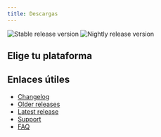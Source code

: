 ```yaml
---
title: Descargas
---
```


![Stable release version](https://img.shields.io/badge/dynamic/yaml?color=c4840d&label=Stable&query=%24.version&url=https%3A%2F%2Fraw.githubusercontent.com%2FLinwoodDev%2Fbutterfly%2Fstable%2Fapp%2Fpubspec.yaml&style=for-the-badge)
![Nightly release version](https://img.shields.io/badge/dynamic/yaml?color=f7d28c&label=Nightly&query=%24.version&url=https%3A%2F%2Fraw.githubusercontent.com%2FLinwoodDev%2Fbutterfly%2Fnightly%2Fapp%2Fpubspec.yaml&style=for-the-badge)

## Elige tu plataforma


<CardGrid>
  <LinkCard href="/downloads/windows" title='<svg width="20" class="inline-icon" slot="title" role="img" viewBox="0 0 24 24" xmlns="http://www.w3.org/2000/svg"><title>Windows</title><path fill="#0078D4" d="M0,0H11.377V11.372H0ZM12.623,0H24V11.372H12.623ZM0,12.623H11.377V24H0Zm12.623,0H24V24H12.623"/></svg> Windows' />
  <LinkCard href="/downloads/linux" title='<svg width="20" class="inline-icon" slot="title" role="img" viewBox="0 0 24 24" xmlns="http://www.w3.org/2000/svg"><title>Linux</title><path fill="#FCC624" d="M12.504 0c-.155 0-.315.008-.48.021-4.226.333-3.105 4.807-3.17 6.298-.076 1.092-.3 1.953-1.05 3.02-.885 1.051-2.127 2.75-2.716 4.521-.278.832-.41 1.684-.287 2.489a.424.424 0 00-.11.135c-.26.268-.45.6-.663.839-.199.199-.485.267-.797.4-.313.136-.658.269-.864.68-.09.189-.136.394-.132.602 0 .199.027.4.055.536.058.399.116.728.04.97-.249.68-.28 1.145-.106 1.484.174.334.535.47.94.601.81.2 1.91.135 2.774.6.926.466 1.866.67 2.616.47.526-.116.97-.464 1.208-.946.587-.003 1.23-.269 2.26-.334.699-.058 1.574.267 2.577.2.025.134.063.198.114.333l.003.003c.391.778 1.113 1.132 1.884 1.071.771-.06 1.592-.536 2.257-1.306.631-.765 1.683-1.084 2.378-1.503.348-.199.629-.469.649-.853.023-.4-.2-.811-.714-1.376v-.097l-.003-.003c-.17-.2-.25-.535-.338-.926-.085-.401-.182-.786-.492-1.046h-.003c-.059-.054-.123-.067-.188-.135a.357.357 0 00-.19-.064c.431-1.278.264-2.55-.173-3.694-.533-1.41-1.465-2.638-2.175-3.483-.796-1.005-1.576-1.957-1.56-3.368.026-2.152.236-6.133-3.544-6.139zm.529 3.405h.013c.213 0 .396.062.584.198.19.135.33.332.438.533.105.259.158.459.166.724 0-.02.006-.04.006-.06v.105a.086.086 0 01-.004-.021l-.004-.024a1.807 1.807 0 01-.15.706.953.953 0 01-.213.335.71.71 0 00-.088-.042c-.104-.045-.198-.064-.284-.133a1.312 1.312 0 00-.22-.066c.05-.06.146-.133.183-.198.053-.128.082-.264.088-.402v-.02a1.21 1.21 0 00-.061-.4c-.045-.134-.101-.2-.183-.333-.084-.066-.167-.132-.267-.132h-.016c-.093 0-.176.03-.262.132a.8.8 0 00-.205.334 1.18 1.18 0 00-.09.4v.019c.002.089.008.179.02.267-.193-.067-.438-.135-.607-.202a1.635 1.635 0 01-.018-.2v-.02a1.772 1.772 0 01.15-.768c.082-.22.232-.406.43-.533a.985.985 0 01.594-.2zm-2.962.059h.036c.142 0 .27.048.399.135.146.129.264.288.344.465.09.199.14.4.153.667v.004c.007.134.006.2-.002.266v.08c-.03.007-.056.018-.083.024-.152.055-.274.135-.393.2.012-.09.013-.18.003-.267v-.015c-.012-.133-.04-.2-.082-.333a.613.613 0 00-.166-.267.248.248 0 00-.183-.064h-.021c-.071.006-.13.04-.186.132a.552.552 0 00-.12.27.944.944 0 00-.023.33v.015c.012.135.037.2.08.334.046.134.098.2.166.268.01.009.02.018.034.024-.07.057-.117.07-.176.136a.304.304 0 01-.131.068 2.62 2.62 0 01-.275-.402 1.772 1.772 0 01-.155-.667 1.759 1.759 0 01.08-.668 1.43 1.43 0 01.283-.535c.128-.133.26-.2.418-.2zm1.37 1.706c.332 0 .733.065 1.216.399.293.2.523.269 1.052.468h.003c.255.136.405.266.478.399v-.131a.571.571 0 01.016.47c-.123.31-.516.643-1.063.842v.002c-.268.135-.501.333-.775.465-.276.135-.588.292-1.012.267a1.139 1.139 0 01-.448-.067 3.566 3.566 0 01-.322-.198c-.195-.135-.363-.332-.612-.465v-.005h-.005c-.4-.246-.616-.512-.686-.71-.07-.268-.005-.47.193-.6.224-.135.38-.271.483-.336.104-.074.143-.102.176-.131h.002v-.003c.169-.202.436-.47.839-.601.139-.036.294-.065.466-.065zm2.8 2.142c.358 1.417 1.196 3.475 1.735 4.473.286.534.855 1.659 1.102 3.024.156-.005.33.018.513.064.646-1.671-.546-3.467-1.089-3.966-.22-.2-.232-.335-.123-.335.59.534 1.365 1.572 1.646 2.757.13.535.16 1.104.021 1.67.067.028.135.06.205.067 1.032.534 1.413.938 1.23 1.537v-.043c-.06-.003-.12 0-.18 0h-.016c.151-.467-.182-.825-1.065-1.224-.915-.4-1.646-.336-1.77.465-.008.043-.013.066-.018.135-.068.023-.139.053-.209.064-.43.268-.662.669-.793 1.187-.13.533-.17 1.156-.205 1.869v.003c-.02.334-.17.838-.319 1.35-1.5 1.072-3.58 1.538-5.348.334a2.645 2.645 0 00-.402-.533 1.45 1.45 0 00-.275-.333c.182 0 .338-.03.465-.067a.615.615 0 00.314-.334c.108-.267 0-.697-.345-1.163-.345-.467-.931-.995-1.788-1.521-.63-.4-.986-.87-1.15-1.396-.165-.534-.143-1.085-.015-1.645.245-1.07.873-2.11 1.274-2.763.107-.065.037.135-.408.974-.396.751-1.14 2.497-.122 3.854a8.123 8.123 0 01.647-2.876c.564-1.278 1.743-3.504 1.836-5.268.048.036.217.135.289.202.218.133.38.333.59.465.21.201.477.335.876.335.039.003.075.006.11.006.412 0 .73-.134.997-.268.29-.134.52-.334.74-.4h.005c.467-.135.835-.402 1.044-.7zm2.185 8.958c.037.6.343 1.245.882 1.377.588.134 1.434-.333 1.791-.765l.211-.01c.315-.007.577.01.847.268l.003.003c.208.199.305.53.391.876.085.4.154.78.409 1.066.486.527.645.906.636 1.14l.003-.007v.018l-.003-.012c-.015.262-.185.396-.498.595-.63.401-1.746.712-2.457 1.57-.618.737-1.37 1.14-2.036 1.191-.664.053-1.237-.2-1.574-.898l-.005-.003c-.21-.4-.12-1.025.056-1.69.176-.668.428-1.344.463-1.897.037-.714.076-1.335.195-1.814.12-.465.308-.797.641-.984l.045-.022zm-10.814.049h.01c.053 0 .105.005.157.014.376.055.706.333 1.023.752l.91 1.664.003.003c.243.533.754 1.064 1.189 1.637.434.598.77 1.131.729 1.57v.006c-.057.744-.48 1.148-1.125 1.294-.645.135-1.52.002-2.395-.464-.968-.536-2.118-.469-2.857-.602-.369-.066-.61-.2-.723-.4-.11-.2-.113-.602.123-1.23v-.004l.002-.003c.117-.334.03-.752-.027-1.118-.055-.401-.083-.71.043-.94.16-.334.396-.4.69-.533.294-.135.64-.202.915-.47h.002v-.002c.256-.268.445-.601.668-.838.19-.201.38-.336.663-.336zm7.159-9.074c-.435.201-.945.535-1.488.535-.542 0-.97-.267-1.28-.466-.154-.134-.28-.268-.373-.335-.164-.134-.144-.333-.074-.333.109.016.129.134.199.2.096.066.215.2.36.333.292.2.68.467 1.167.467.485 0 1.053-.267 1.398-.466.195-.135.445-.334.648-.467.156-.136.149-.267.279-.267.128.016.034.134-.147.332a8.097 8.097 0 01-.69.468zm-1.082-1.583V5.64c-.006-.02.013-.042.029-.05.074-.043.18-.027.26.004.063 0 .16.067.15.135-.006.049-.085.066-.135.066-.055 0-.092-.043-.141-.068-.052-.018-.146-.008-.163-.065zm-.551 0c-.02.058-.113.049-.166.066-.047.025-.086.068-.14.068-.05 0-.13-.02-.136-.068-.01-.066.088-.133.15-.133.08-.031.184-.047.259-.005.019.009.036.03.03.05v.02h.003z"/></svg> Linux' />
  <LinkCard href="/downloads/macos" title='<svg width="20" class="inline-icon" role="img" viewBox="0 0 24 24" xmlns="http://www.w3.org/2000/svg"><title>macOS</title><path fill="currentColor" d="M0 14.727h.941v-2.453c0-.484.318-.835.771-.835.439 0 .71.276.71.722v2.566h.915V12.25c0-.48.31-.812.764-.812.46 0 .718.28.718.77v2.518h.94v-2.748c0-.801-.517-1.334-1.307-1.334-.578 0-1.054.31-1.247.805h-.023c-.147-.514-.552-.805-1.118-.805-.545 0-.968.306-1.142.771H.903v-.695H0v4.006zm7.82-.646c-.408 0-.68-.208-.68-.537 0-.318.26-.522.714-.552l.926-.057v.307c0 .483-.427.839-.96.839zm-.284.71c.514 0 1.017-.268 1.248-.703h.018v.639h.908v-2.76c0-.804-.647-1.33-1.64-1.33-1.021 0-1.66.537-1.701 1.285h.873c.06-.332.344-.548.79-.548.464 0 .748.242.748.662v.287l-1.058.06c-.976.061-1.524.488-1.524 1.199 0 .721.564 1.209 1.338 1.209zm6.305-2.642c-.065-.843-.719-1.512-1.777-1.512-1.164 0-1.92.805-1.92 2.087 0 1.3.756 2.082 1.928 2.082 1.005 0 1.697-.59 1.772-1.485h-.888c-.087.453-.397.725-.873.725-.597 0-.982-.483-.982-1.322 0-.824.381-1.323.975-1.323.502 0 .8.321.876.748h.889zm2.906-2.967c-1.591 0-2.589 1.085-2.589 2.82 0 1.735.998 2.816 2.59 2.816 1.586 0 2.584-1.081 2.584-2.816 0-1.735-.997-2.82-2.585-2.82zm0 .832c.971 0 1.591.77 1.591 1.988 0 1.213-.62 1.984-1.59 1.984-.976 0-1.592-.77-1.592-1.984 0-1.217.616-1.988 1.591-1.988zm2.982 3.178c.042 1.006.866 1.626 2.12 1.626 1.32 0 2.151-.65 2.151-1.686 0-.813-.469-1.27-1.576-1.523l-.627-.144c-.67-.158-.945-.37-.945-.733 0-.453.415-.756 1.032-.756.623 0 1.05.306 1.096.817h.93c-.023-.96-.817-1.61-2.019-1.61-1.187 0-2.03.653-2.03 1.62 0 .78.477 1.263 1.482 1.494l.707.166c.688.163.967.39.967.782 0 .454-.457.779-1.115.779-.665 0-1.167-.329-1.228-.832h-.945z"/></svg> MacOS' />
  <LinkCard href="/downloads/android" title='<svg width="20" class="inline-icon" slot="title" role="img" viewBox="0 0 24 24" xmlns="http://www.w3.org/2000/svg"><title>Android</title><path fill="#34A853" d="M18.4395 5.5586c-.675 1.1664-1.352 2.3318-2.0274 3.498-.0366-.0155-.0742-.0286-.1113-.043-1.8249-.6957-3.484-.8-4.42-.787-1.8551.0185-3.3544.4643-4.2597.8203-.084-.1494-1.7526-3.021-2.0215-3.4864a1.1451 1.1451 0 0 0-.1406-.1914c-.3312-.364-.9054-.4859-1.379-.203-.475.282-.7136.9361-.3886 1.5019 1.9466 3.3696-.0966-.2158 1.9473 3.3593.0172.031-.4946.2642-1.3926 1.0177C2.8987 12.176.452 14.772 0 18.9902h24c-.119-1.1108-.3686-2.099-.7461-3.0683-.7438-1.9118-1.8435-3.2928-2.7402-4.1836a12.1048 12.1048 0 0 0-2.1309-1.6875c.6594-1.122 1.312-2.2559 1.9649-3.3848.2077-.3615.1886-.7956-.0079-1.1191a1.1001 1.1001 0 0 0-.8515-.5332c-.5225-.0536-.9392.3128-1.0488.5449zm-.0391 8.461c.3944.5926.324 1.3306-.1563 1.6503-.4799.3197-1.188.0985-1.582-.4941-.3944-.5927-.324-1.3307.1563-1.6504.4727-.315 1.1812-.1086 1.582.4941zM7.207 13.5273c.4803.3197.5506 1.0577.1563 1.6504-.394.5926-1.1038.8138-1.584.4941-.48-.3197-.5503-1.0577-.1563-1.6504.4008-.6021 1.1087-.8106 1.584-.4941z"/></svg> Android' />
  <LinkCard href="/downloads/ios" title='<svg width="20" class="inline-icon" slot="title" role="img" viewBox="0 0 24 24" xmlns="http://www.w3.org/2000/svg"><title>iOS</title><path fill="currentColor" d="M1.1 6.05C.486 6.05 0 6.53 0 7.13A1.08 1.08 0 0 0 1.1 8.21C1.72 8.21 2.21 7.73 2.21 7.13C2.21 6.53 1.72 6.05 1.1 6.05M8.71 6.07C5.35 6.07 3.25 8.36 3.25 12C3.25 15.67 5.35 17.95 8.71 17.95C12.05 17.95 14.16 15.67 14.16 12C14.16 8.36 12.05 6.07 8.71 6.07M19.55 6.07C17.05 6.07 15.27 7.45 15.27 9.5C15.27 11.13 16.28 12.15 18.4 12.64L19.89 13C21.34 13.33 21.93 13.81 21.93 14.64C21.93 15.6 20.96 16.28 19.58 16.28C18.17 16.28 17.11 15.59 17 14.53H15C15.08 16.65 16.82 17.95 19.46 17.95C22.25 17.95 24 16.58 24 14.4C24 12.69 23 11.72 20.68 11.19L19.35 10.89C17.94 10.55 17.36 10.1 17.36 9.34C17.36 8.38 18.24 7.74 19.54 7.74C20.85 7.74 21.75 8.39 21.85 9.46H23.81C23.76 7.44 22.09 6.07 19.55 6.07M8.71 7.82C10.75 7.82 12.06 9.45 12.06 12C12.06 14.57 10.75 16.2 8.71 16.2C6.65 16.2 5.35 14.57 5.35 12C5.35 9.45 6.65 7.82 8.71 7.82M.111 9.31V17.76H2.1V9.31H.11Z"/></svg> iOS' />
  <LinkCard href="/downloads/web" title='<svg width="20" class="inline-icon" slot="title" role="img" viewBox="0 0 24 24" xmlns="http://www.w3.org/2000/svg"><title>PWA</title><path fill="#5A0FC8" d="M20.5967 7.482L24 16.518h-2.5098l-.5816-1.6184h-3.2452l.6933-1.7532h2.0019l-.95-2.6597 1.1881-3.0047zm-8.111 0l1.7722 5.8393L16.75 7.482h2.4154l-3.6433 9.036h-2.3833l-1.6395-5.2366-1.7196 5.2366h-2.377l-1.233-2.1161 1.2144-3.7415 1.342 2.6609 1.9029-5.8393h1.8566zm-8.7453 0c1.0635 0 1.8713.3055 2.4234.9166a2.647 2.647 0 01.2806.3684l-1.0753 3.3128-.3847 1.1854c-.352.1006-.7533.1509-1.204.1509H2.2928v3.102H0V7.482zm-.5816 1.7532h-.866v2.4276h.8597c.5577 0 .9406-.1194 1.1485-.3582.1896-.215.2845-.5058.2845-.8724 0-.364-.1079-.6544-.3235-.8714-.2157-.217-.5834-.3256-1.1032-.3256z"/></svg> Web' />
  <LinkCard href="/downloads/build-your-own" title='<svg width="20" class="inline-icon" slot="title" role="img" viewBox="0 0 24 24" xmlns="http://www.w3.org/2000/svg"><title>Windows Terminal</title><path fill="currentColor" d="M8.165 6V3h7.665v3H8.165zm-.5-3H1c-.55 0-1 .45-1 1v2h7.665V3zM23 3h-6.67v3H24V4c0-.55-.45-1-1-1zM0 6.5h24V20c0 .55-.45 1-1 1H1c-.55 0-1-.45-1-1V6.5zM11.5 18c0 .3.2.5.5.5h8c.3 0 .5-.2.5-.5v-1.5c0-.3-.2-.5-.5-.5h-8c-.3 0-.5.2-.5.5V18zm-5.2-4.55l-3.1 3.1c-.25.25-.25.6 0 .8l.9.9c.25.25.6.25.8 0l4.4-4.4a.52.52 0 0 0 0-.8l-4.4-4.4c-.2-.2-.6-.2-.8 0l-.9.9c-.25.2-.25.55 0 .8l3.1 3.1z"/></svg> Building your own' />
  <LinkCard href="/downloads/selfhosting" title='<svg width="20" class="inline-icon" slot="title" role="img" viewBox="0 0 256 256" xmlns="http://www.w3.org/2000/svg"><title>Server</title><path fill="currentColor" d="M80,128a80,80,0,1,1,80,80H72A56,56,0,0,1,72,96a57.5,57.5,0,0,1,13.9,1.7"/></svg> Selfhosting' />
</CardGrid>

## Enlaces útiles

- [Changelog](changelog)
- [Older releases](https://github.com/LinwoodDev/butterfly/releases)
- [Latest release](https://github.com/LinwoodDev/butterfly/releases/latest)
- [Support](https://discord.linwood.dev)
- [FAQ](/faq)
